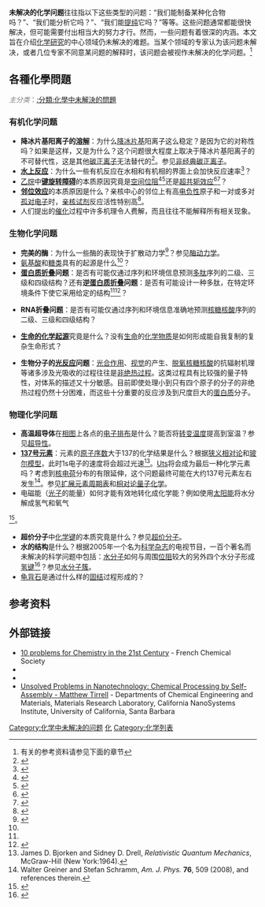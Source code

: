 {{expert-subject|化学|date=2011-11}}
'''未解决的化学问题'''往往指以下这些类型的问题：“我们能制备某种化合物吗？”、“我们能分析它吗？”、“我们能[[提纯|提纯]]它吗？”等等。这些问题通常都能很快解决，但可能需要付出相当大的努力才行。然而，一些问题有着很深的内涵。本文旨在介绍[[化学|化学]][[科学方法|研究]]的中心领域仍未解决的难题。当某个领域的专家认为该问题未解决，或者几位专家不同意某问题的解释时，该问题会被视作未解决的化学问题。<ref>有关的参考资料请参见下面的章节</ref>
==各種化學問題==
<font color="#808080">''主分类''：</font>[[:分類:化學中未解決的問題|:分類:化學中未解決的問題]]
===有机化学问题===
* '''降冰片基阳离子的[[溶解|溶解]]'''：为什么[[降冰片烷|降冰片基]]阳离子这么稳定？是因为它的对称性吗？如果是这样，又是为什么？这个问题很大程度上取决于降冰片基阳离子的不可替代性，这是其他[[碳正离子|碳正离子]]无法替代的<ref>{{cite journal|author=[[Saul_Winstein|Saul Winstein]] and D. S. Trifan|title=The structure of the bicyclo[2,2,1]2-heptyl (norbornyl) carbonium ion|year=1949|journal=[[J._Am._Chem._Soc.|J. Am. Chem. Soc.]]|volume=71|issue=8|pages=2953–2953|doi=10.1021/ja01176a536}}</ref>。参见[[非经典碳正离子|非经典碳正离子]]。
* '''[[水上反应|水上反应]]'''：为什么一些有机反应在水相和有机相的界面上会加快反应速率<ref>{{cite journal|pmid=15844112|year=2005|last1=Narayan|first1=S|last2=Muldoon|first2=J|last3=Finn|first3=MG|last4=Fokin|first4=VV|last5=Kolb|first5=HC|last6=Sharpless|first6=KB|title="On water": Unique reactivity of organic compounds in aqueous suspension|volume=44|issue=21|pages=3275–9|doi=10.1002/anie.200462883|journal=Angewandte Chemie (International ed. in English)}}</ref>？
* [[乙烷|乙烷]]中'''[[烷烃立体化学|键旋转障碍]]'''的本质原因究竟是[[空间位阻|空间位阻]]<ref>{{cite journal|doi=10.1002/anie.200350947|title=The Case for Steric Repulsion Causing the Staggered Conformation of Ethane|year=2003|last1=Bickelhaupt|first1=F. Matthias|last2=Baerends|first2=Evert Jan|journal=Angewandte Chemie International Edition|volume=42|issue=35|pages=4183}}</ref><ref>{{cite journal|doi=10.1002/anie.200352931|title=The Magnitude of Hyperconjugation in Ethane: A Perspective from Ab Initio Valence Bond Theory|year=2004|last1=Mo|first1=Yirong|last2=Wu|first2=Wei|last3=Song|first3=Lingchun|last4=Lin|first4=Menghai|last5=Zhang|first5=Qianer|last6=Gao|first6=Jiali|journal=Angewandte Chemie International Edition|volume=43|issue=15|pages=1986}}</ref>还是[[超共轭效应|超共轭效应]]<ref name="goodman">{{cite journal | author = Pophristic, V.; Goodman, L. | journal = [[Nature_(journal)|Nature]] | doi = 10.1038/35079036 | year = 2001 | volume = 411 | pages = 565–8 | pmid = 11385566 | title = Hyperconjugation not steric repulsion leads to the staggered structure of ethane. | issue = 6837}}</ref><ref>{{cite journal|author=周公度|title=导致乙烷的交叉型构象是超共轭作用而不是空间阻碍|journal=大学化学|volume=16|issue=5|pages=P51-52|accessdate=2012-01-16|date=2001年10月}}</ref>？ 
* '''[[邻位效应|邻位效应]]'''的本质原因是什么？亲核中心的邻位上有高[[电负性|电负性]]原子和一对或多对[[孤对电子|孤对电子]]时，[[亲核试剂|亲核试剂]]反应活性特别高<ref>{{cite journal|author=Ruediger, G. & Kichatinov, L. L.|title=Alpha-effect and alpha-quenching|journal=Astronomy and Astrophysics (ISSN 0004-6361)|year=1993|issue=269|pages=P581-588|accessdate=2012-01-16}}</ref>。
* 人们提出的[[催化|催化]]过程中许多机理令人费解，而且往往不能解释所有相关现象。

===生物化学问题===
* '''完美的酶'''：为什么一些酶的表现快于扩散动力学<ref>{{cite journal |author=Hsieh M, Brenowitz M |title=Comparison of the DNA association kinetics of the Lac repressor tetramer, its dimeric mutant LacIadi, and the native dimeric Gal repressor |journal=J. Biol. Chem. |volume=272 |issue=35 |pages=22092–6 |pmid=9268351 |doi=10.1074/jbc.272.35.22092 |url=http://www.jbc.org/cgi/pmidlookup?view=long&pmid=9268351 |date=August 1997 |access-date=2012-01-15 |archive-date=2019-12-12 |archive-url=https://web.archive.org/web/20191212003117/http://www.jbc.org/content/272/35/22092.long |dead-url=no }}</ref>？参见[[酶动力学|酶动力学]]。
* [[氨基酸|氨基酸]]和[[糖类|糖类]]具有{{link-en|同手性|homochirality}}的起源是什么<ref name=Science/>？
* '''[[蛋白质折叠|蛋白质折叠]]问题'''：是否有可能仅通过序列和环境信息预测[[多肽|多肽]]序列的二级、三级和四级结构？还有'''逆[[蛋白质折叠|蛋白质折叠]]问题'''：是否有可能设计一种多肽，在特定环境条件下使它采用给定的结构<ref name=Science/><ref>{{Cite web
 |first        = Jonathan
 |author-link  = 
 |last2        = Gossard
 |first2       = David
 |author2-link = 
 |title        = MIT OpenCourseWare 7.88J / 5.48J / 7.24J / 10.543J Protein Folding Problem, Fall 2003 Lecture Notes - 1
 |date         = 
 |year         = 2003
 |url          = http://ocw.mit.edu/NR/rdonlyres/Biology/7-88JProtein-Folding-ProblemFall2003/2E446AD3-5702-49F1-9B95-9DC298E2ACB3/0/lec01.pdf
 |accessdate   = 
 |postscript   = <!-- Bot inserted parameter. Either remove it; or change its value to "." for the cite to end in a ".", as necessary. -->
 |deadurl      = yes
 |archiveurl   = https://web.archive.org/web/20110629115606/http://ocw.mit.edu/NR/rdonlyres/Biology/7-88JProtein-Folding-ProblemFall2003/2E446AD3-5702-49F1-9B95-9DC298E2ACB3/0/lec01.pdf
 |archivedate  = 2011-06-29
}}</ref>？

* '''RNA折叠问题'''：是否有可能仅通过序列和环境信息准确地预测[[核糖核酸|核糖核酸]]序列的二级、三级和四级结构？

* '''[[自然发生|生命的化学起源]]'''究竟是什么？没有[[生命|生命]]的[[化学物质|化学物质]]是如何形成能自我复制的复杂生命形式？

* '''生物分子的[[光反应|光反应]]问题'''：[[光合作用|光合作用]]、[[视觉|视觉]]的产生、[[脱氧核糖核酸|脱氧核糖核酸]]的抗辐射机理等诸多涉及光吸收的过程往往是[[非绝热过程|非绝热过程]]。这类过程具有比较强的量子特性，对体系的描述又十分敏感。目前即使处理小到只有四个原子的分子的非绝热过程仍然十分困难，而这些十分重要的反应涉及到尺度巨大的[[蛋白质|蛋白质]]分子。

===物理化学问题===
* '''高温超导体'''在[[相图|相图]]上各点的[[电子排布|电子排布]]是什么？能否将[[转变温度|转变温度]]提高到室温？参见[[超导性|超导性]]。
* '''[[Uts|137号元素]]'''：元素的[[原子序数|原子序数]]大于137的化学结果是什么？根据[[狭义相对论|狭义相对论]]和[[玻尔模型|玻尔模型]]，此时1s电子的速度将会超过光速<ref>James D. Bjorken and Sidney D. Drell, ''Relativistic Quantum Mechanics'', McGraw-Hill (New York:1964).</ref>。[[Uts|Uts]]将会成为最后一种化学元素吗？考虑到[[核电荷|核电荷]]分布的有限延伸，这个问题最终可能在大约137号元素左右发生<ref>Walter Greiner and Stefan Schramm, ''Am. J. Phys.'' '''76''', 509 (2008), and references therein.</ref>。参见[[扩展元素周期表|扩展元素周期表]]和[[相对论量子化学|相对论量子化学]]。
* 电磁能（[[光子|光子]]的能量）如何才能有效地转化成化学能？例如使用[[太阳能|太阳能]]将水分解成氢气和氧气<ref>{{cite book
  | last = Duffie
  | first =John A.
  | authorlink =
  | title =Solar Engineering of Thermal Processes
  | publisher =Wiley-Interscience
  | date =2006
  | location =
  | month =August
  | isbn=978-0471698678
  | page =928  }}
</ref><ref>{{cite book
  | last = Brabec
  | first =Christoph 
  | authorlink =
  | coauthors = Vladimir Dyakonov, Jürgen Parisi, Niyazi Serdar Sariciftci
  | title =Organic Photovoltaics: Concepts and Realization
  | url = https://archive.org/details/organicphotovolt00brab_895
  | publisher =Springer
  | date =2006
  | location = 
  | month =March
  | isbn=978-3540004059
  | page =[https://archive.org/details/organicphotovolt00brab_895/page/n305 300]  }}
</ref>。
* '''超价分子'''中[[化学键|化学键]]的本质究竟是什么？参见[[超价分子|超价分子]]。
* '''水的结构'''是什么？根据2005年一个名为[[科学杂志|科学杂志]]的电视节目，一百个著名而未解决的科学问题中包括：[[水分子|水分子]]如何与周围[[位阻|位阻]]较大的另外四个水分子形成[[氢键|氢键]]<ref name=Science>{{cite journal |author= |title=So much more to know |journal=Science |volume=309 |issue=5731 |pages=78–102 |pmid=15994524 |doi=10.1126/science.309.5731.78b |url=http://www.sciencemag.org/cgi/content/full/309/5731/78b |date=July 2005 |access-date=2012-01-15 |archive-date=2009-05-22 |archive-url=https://web.archive.org/web/20090522165538/http://www.sciencemag.org/cgi/content/full/309/5731/78b |dead-url=no }}</ref>？参见[[水分子簇|水分子簇]]。
* [[龟背石|龟背石]]是通过什么样的[[固结|固结]]过程形成的？

==参考资料==
{{reflist}}

==外部链接==
*[http://www.sfc.fr/10-problems-for-chemistry.htm 10 problems for Chemistry in the 21st Century]{{dead link|date=2018年1月 |bot=InternetArchiveBot |fix-attempted=yes }} - French Chemical Society
*{{cite journal |title=First 25 of 125 big questions that face scientific inquiry over the next quarter-century |journal=Science |volume=309 |issue=125th Anniversary |date=1 July 2005 |url=http://www.sciencemag.org/sciext/125th/ |access-date=2012-01-15 |archive-date=2010-05-24 |archive-url=https://web.archive.org/web/20100524173900/http://www.sciencemag.org/sciext/125th/ |dead-url=no }}
*{{cite journal |author= |title=So much more to know — Next 100 of 125 big questions that face scientific inquiry over the next quarter-century |journal=Science |volume=309 |issue=5731 |pages=78–102 |pmid=15994524 |doi=10.1126/science.309.5731.78b |url=http://www.sciencemag.org/cgi/content/full/309/5731/78b |date=July 2005 |access-date=2012-01-15 |archive-date=2009-05-22 |archive-url=https://web.archive.org/web/20090522165538/http://www.sciencemag.org/cgi/content/full/309/5731/78b |dead-url=no }}
*[https://web.archive.org/web/20060901202428/http://www.chbmeng.ohio-state.edu/centennial/tirrell.pdf Unsolved Problems in Nanotechnology: Chemical Processing by Self-Assembly - Matthew Tirrell] - Departments of Chemical Engineering and Materials, Materials Research Laboratory, California NanoSystems Institute, University of California, Santa Barbara

{{未解决的科学问题}}

[[Category:化学中未解决的问题|Category:化学中未解决的问题]]
[[Category:未解决的问题|化]]
[[Category:化学列表|Category:化学列表]]
